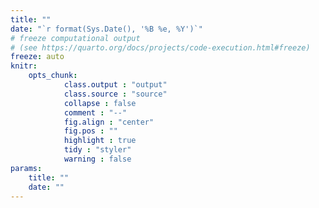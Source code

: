 ```yaml
---
title: ""
date: "`r format(Sys.Date(), '%B %e, %Y')`"
# freeze computational output
# (see https://quarto.org/docs/projects/code-execution.html#freeze)
freeze: auto
knitr:
    opts_chunk:
            class.output : "output"
            class.source : "source"
            collapse : false
            comment : "--"
            fig.align : "center"
            fig.pos : ""
            highlight : true
            tidy : "styler"
            warning : false
params:
    title: ""
    date: ""
---
```

